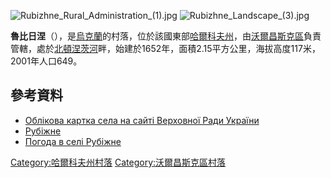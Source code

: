 [[Image:Rubizhne_Rural_Administration_(1).jpg|right]]
[[Image:Rubizhne_Landscape_(3).jpg|thumb]]

{{coord|50|10|0|N|36|49|16|E|scale:100000_region:UA|display=title}}

'''魯比日涅'''（{{lang-uk|Рубіжне}}），是[[烏克蘭|烏克蘭]]的村落，位於該國東部[[哈爾科夫州|哈爾科夫州]]，由[[沃爾昌斯克區|沃爾昌斯克區]]負責管轄，處於[[北頓涅茨河|北頓涅茨河]]畔，始建於1652年，面積2.15平方公里，海拔高度117米，2001年人口649。

==參考資料==
*[http://w1.c1.rada.gov.ua/pls/z7502/A005?rdat1=02.09.2011&rf7571=32815 Облікова картка села на сайті Верховної Ради України]{{dead link|date=2018年5月 |bot=InternetArchiveBot |fix-attempted=yes }}
*[http://w1.c1.rada.gov.ua/pls/z7502/A005?rdat1=02.09.2011&rf7571=32815 Рубіжне]{{dead link|date=2018年5月 |bot=InternetArchiveBot |fix-attempted=yes }}
* [http://weather.in.ua/ua/har'kovskaja/22813 Погода в селі Рубіжне] {{Wayback|url=http://weather.in.ua/ua/har%27kovskaja/22813 |date=20160323025814 }}

{{DEFAULTSORT:Рубіжне}}
[[Category:哈爾科夫州村落|Category:哈爾科夫州村落]]
[[Category:沃爾昌斯克區村落|Category:沃爾昌斯克區村落]]


{{Kharkiv-geo-stub}}